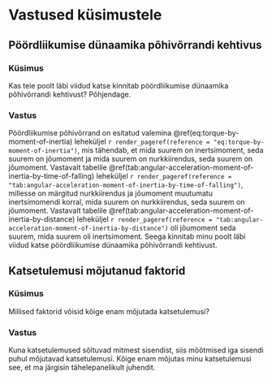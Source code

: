 # Vastused küsimustele

## Pöördliikumise dünaamika põhivõrrandi kehtivus

### Küsimus

Kas teie poolt läbi viidud katse kinnitab pöördliikumise dünaamika põhivõrrandi kehtivust?
Põhjendage.

### Vastus

Pöördliikumise põhivõrrand on esitatud valemina \@ref(eq:torque-by-moment-of-inertia) leheküljel `r render_pageref(reference = "eq:torque-by-moment-of-inertia")`, mis tähendab, et mida suurem on inertsimoment, seda suurem on jõumoment ja mida suurem on nurkkiirendus, seda suurem on jõumoment. Vastavalt tabelile \@ref(tab:angular-acceleration-moment-of-inertia-by-time-of-falling) leheküljel `r render_pageref(reference = "tab:angular-acceleration-moment-of-inertia-by-time-of-falling")`, millesse on märgitud nurkkiirendus ja jõumoment muutumatu inertsimomendi korral, mida suurem on nurkkiirendus, seda suurem on jõumoment. Vastavalt tabelile \@ref(tab:angular-acceleration-moment-of-inertia-by-distance) leheküljel `r render_pageref(reference = "tab:angular-acceleration-moment-of-inertia-by-distance")` oli jõumoment seda suurem, mida suurem oli inertsimoment. Seega kinnitab minu poolt läbi viidud katse pöördliikumise dünaamika põhivõrrandi kehtivust.

## Katsetulemusi mõjutanud faktorid

### Küsimus

Millised faktorid võisid kõige enam mõjutada katsetulemusi?

### Vastus

Kuna katsetulemused sõltuvad mitmest sisendist, siis mõõtmised iga sisendi puhul mõjutavad katsetulemusi. Kõige enam mõjutas minu katsetulemusi see, et ma järgisin tähelepanelikult juhendit.
